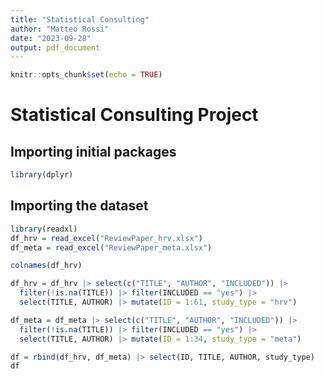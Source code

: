 ```yaml
---
title: "Statistical Consulting"
author: "Matteo Rossi"
date: "2023-09-28"
output: pdf_document
---
```


```r
knitr::opts_chunk$set(echo = TRUE)
```

# Statistical Consulting Project

## Importing initial packages

```r
library(dplyr)
```

## Importing the dataset

```r
library(readxl)
df_hrv = read_excel("ReviewPaper_hrv.xlsx")
df_meta = read_excel("ReviewPaper_meta.xlsx")
```

```r
colnames(df_hrv)
```


```r
df_hrv = df_hrv |> select(c("TITLE", "AUTHOR", "INCLUDED")) |>
  filter(!is.na(TITLE)) |> filter(INCLUDED == "yes") |>
  select(TITLE, AUTHOR) |> mutate(ID = 1:61, study_type = "hrv")

df_meta = df_meta |> select(c("TITLE", "AUTHOR", "INCLUDED")) |>
  filter(!is.na(TITLE)) |> filter(INCLUDED == "yes") |>
  select(TITLE, AUTHOR) |> mutate(ID = 1:34, study_type = "meta")
```

```r
df = rbind(df_hrv, df_meta) |> select(ID, TITLE, AUTHOR, study_type)
df
```


